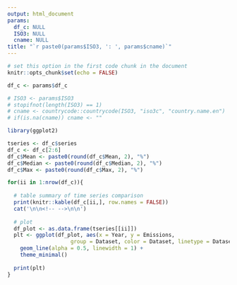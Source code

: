 ```yaml
---
output: html_document
params:
  df_c: NULL
  ISO3: NULL
  cname: NULL
title: "`r paste0(params$ISO3, ': ', params$cname)`"
---
```


```r
# set this option in the first code chunk in the document
knitr::opts_chunk$set(echo = FALSE)

df_c <- params$df_c

# ISO3 <- params$ISO3
# stopifnot(length(ISO3) == 1)
# cname <- countrycode::countrycode(ISO3, "iso3c", "country.name.en")
# if(is.na(cname)) cname <- ""

library(ggplot2)

```


```r
tseries <- df_c$series
df_c <- df_c[2:6]
df_c$Mean <- paste0(round(df_c$Mean, 2), "%")
df_c$Median <- paste0(round(df_c$Median, 2), "%")
df_c$Max <- paste0(round(df_c$Max, 2), "%")

for(ii in 1:nrow(df_c)){
  
  # table summary of time series comparison
  print(knitr::kable(df_c[ii,], row.names = FALSE))
  cat('\n\n<!-- -->\n\n')
  
  # plot
  df_plot <- as.data.frame(tseries[[ii]])
  plt <- ggplot(df_plot, aes(x = Year, y = Emissions,
                    group = Dataset, color = Dataset, linetype = Dataset)) +
    geom_line(alpha = 0.5, linewidth = 1) +
    theme_minimal()
  
  print(plt)
}
```

